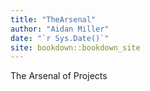 ```yaml
--- 
title: "TheArsenal"
author: "Aidan Miller"
date: "`r Sys.Date()`"
site: bookdown::bookdown_site
---
```


The Arsenal of Projects


